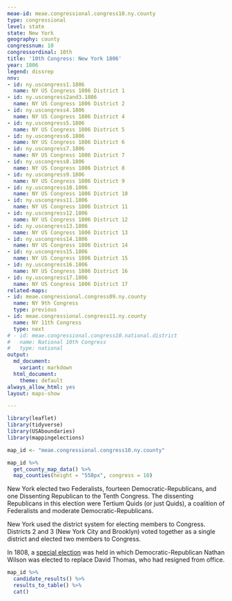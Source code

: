 ```yaml
---
meae-id: meae.congressional.congress10.ny.county
type: congressional
level: state
state: New York
geography: county
congressnum: 10
congressordinal: 10th
title: '10th Congress: New York 1806'
year: 1806
legend: dissrep
nnv:
- id: ny.uscongress1.1806
  name: NY US Congress 1806 District 1
- id: ny.uscongress2and3.1806
  name: NY US Congress 1806 District 2
- id: ny.uscongress4.1806
  name: NY US Congress 1806 District 4
- id: ny.uscongress5.1806
  name: NY US Congress 1806 District 5
- id: ny.uscongress6.1806
  name: NY US Congress 1806 District 6
- id: ny.uscongress7.1806
  name: NY US Congress 1806 District 7
- id: ny.uscongress8.1806
  name: NY US Congress 1806 District 8
- id: ny.uscongress9.1806
  name: NY US Congress 1806 District 9
- id: ny.uscongress10.1806
  name: NY US Congress 1806 District 10
- id: ny.uscongress11.1806
  name: NY US Congress 1806 District 11
- id: ny.uscongress12.1806
  name: NY US Congress 1806 District 12
- id: ny.uscongress13.1806
  name: NY US Congress 1806 District 13
- id: ny.uscongress14.1806
  name: NY US Congress 1806 District 14
- id: ny.uscongress15.1806
  name: NY US Congress 1806 District 15
- id: ny.uscongress16.1806
  name: NY US Congress 1806 District 16
- id: ny.uscongress17.1806
  name: NY US Congress 1806 District 17
related-maps:
- id: meae.congressional.congress09.ny.county
  name: NY 9th Congress
  type: previous
- id: meae.congressional.congress11.ny.county
  name: NY 11th Congress
  type: next
# - id: meae.congressional.congress10.national.district
#   name: National 10th Congress
#   type: national
output:
  md_document:
    variant: markdown
  html_document:
    theme: default
always_allow_html: yes
layout: maps-show

---
```


```r
library(leaflet)
library(tidyverse)
library(USAboundaries)
library(mappingelections)

map_id <- "meae.congressional.congress10.ny.county"
```

<div class="map">

```r
map_id %>%
  get_county_map_data() %>%
  map_counties(height = "550px", congress = 10)
```

</div>

New York elected two Federalists, fourteen Democratic-Republicans, and one Dissenting Republican to the Tenth Congress. The dissenting Republicans in this election were Tertium Quids (or just Quids), a coalition of Federalists and moderate Democratic-Republicans.

New York used the district system for electing members to Congress. Districts 2 and 3 (New York City and Brooklyn) voted together as a single district and elected two members to Congress.

In 1808, a [special election](https://elections.lib.tufts.edu/catalog/tufts:ny.uscongress12.special.1808) was held in which Democratic-Republican Nathan Wilson was elected to replace David Thomas, who had resigned from office.

<div class="results-table">

```r
map_id %>%
  candidate_results() %>%
  results_to_table() %>%
  cat()
```

</div>
